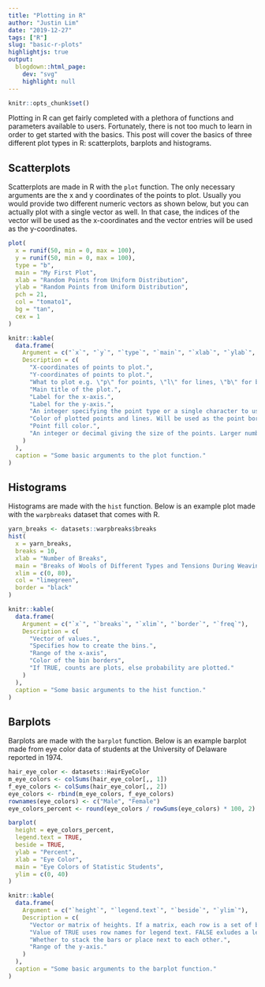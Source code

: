 ```yaml
---
title: "Plotting in R"
author: "Justin Lim"
date: "2019-12-27"
tags: ["R"]
slug: "basic-r-plots"
highlightjs: true
output:
  blogdown::html_page:
    dev: "svg"
    highlight: null
---
```


```r
knitr::opts_chunk$set()
```

Plotting in R can get fairly completed with a plethora of functions and parameters available to
users. Fortunately, there is not too much to learn in order to get started with the basics. This
post will cover the basics of three different plot types in R: scatterplots, barplots and
histograms.

## Scatterplots

Scatterplots are made in R with the `plot` function. The only necessary arguments are the x and y
coordinates of the points to plot. Usually you would provide two different numeric vectors as
shown below, but you can actually plot with a single vector as well. In that case, the indices of
the vector will be used as the x-coordinates and the vector entries will be used as the
y-coordinates.

```r
plot(
  x = runif(50, min = 0, max = 100),
  y = runif(50, min = 0, max = 100),
  type = "b",
  main = "My First Plot",
  xlab = "Random Points from Uniform Distribution",
  ylab = "Random Points from Uniform Distribution",
  pch = 21,
  col = "tomato1",
  bg = "tan",
  cex = 1
)
```

```r
knitr::kable(
  data.frame(
    Argument = c("`x`", "`y`", "`type`", "`main`", "`xlab`", "`ylab`", "`pch`", "`col`", "`bg`", "`cex`"),
    Description = c(
      "X-coordinates of points to plot.",
      "Y-coordinates of points to plot.",
      "What to plot e.g. \"p\" for points, \"l\" for lines, \"b\" for both.",
      "Main title of the plot.",
      "Label for the x-axis.",
      "Label for the y-axis.",
      "An integer specifying the point type or a single character to use as the \"point\".",
      "Color of plotted points and lines. Will be used as the point border color",
      "Point fill color.",
      "An integer or decimal giving the size of the points. Larger numbers are bigger."
    )
  ),
  caption = "Some basic arguments to the plot function."
)
```

## Histograms

Histograms are made with the `hist` function. Below is an example plot made with the `warpbreaks`
dataset that comes with R.

```r
yarn_breaks <- datasets::warpbreaks$breaks
hist(
  x = yarn_breaks,
  breaks = 10,
  xlab = "Number of Breaks",
  main = "Breaks of Wools of Different Types and Tensions During Weaving",
  xlim = c(0, 80),
  col = "limegreen",
  border = "black"
)
```

```r
knitr::kable(
  data.frame(
    Argument = c("`x`", "`breaks`", "`xlim`", "`border`", "`freq`"),
    Description = c(
      "Vector of values.",
      "Specifies how to create the bins.",
      "Range of the x-axis",
      "Color of the bin borders",
      "If TRUE, counts are plots, else probability are plotted."
    )
  ),
  caption = "Some basic arguments to the hist function."
)
```

## Barplots

Barplots are made with the `barplot` function. Below is an example barplot made from eye color
data of students at the University of Delaware reported in 1974.

```r
hair_eye_color <- datasets::HairEyeColor
m_eye_colors <- colSums(hair_eye_color[,, 1])
f_eye_colors <- colSums(hair_eye_color[,, 2])
eye_colors <- rbind(m_eye_colors, f_eye_colors)
rownames(eye_colors) <- c("Male", "Female")
eye_colors_percent <- round(eye_colors / rowSums(eye_colors) * 100, 2)

barplot(
  height = eye_colors_percent, 
  legend.text = TRUE, 
  beside = TRUE, 
  ylab = "Percent",
  xlab = "Eye Color",
  main = "Eye Colors of Statistic Students",
  ylim = c(0, 40)
)
```

```r
knitr::kable(
  data.frame(
    Argument = c("`height`", "`legend.text`", "`beside`", "`ylim`"),
    Description = c(
      "Vector or matrix of heights. If a matrix, each row is a set of bars.",
      "Value of TRUE uses row names for legend text. FALSE exludes a legend.",
      "Whether to stack the bars or place next to each other.",
      "Range of the y-axis."
    )
  ),
  caption = "Some basic arguments to the barplot function."
)
```
